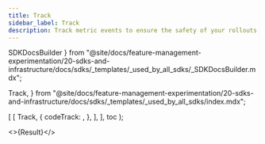 ```yaml
---
title: Track
sidebar_label: Track
description: Track metric events to ensure the safety of your rollouts or run experiments.
---
```


  SDKDocsBuilder
} from "@site/docs/feature-management-experimentation/20-sdks-and-infrastructure/docs/sdks/_templates/_used_by_all_sdks/_SDKDocsBuilder.mdx";

  Track,
} from "@site/docs/feature-management-experimentation/20-sdks-and-infrastructure/docs/sdks/_templates/_used_by_all_sdks/index.mdx";



  [
    [
      Track,
      {
        codeTrack: <TrackMetricEvents />,
      },
    ],
  ],
  toc
);

<>{Result}</>